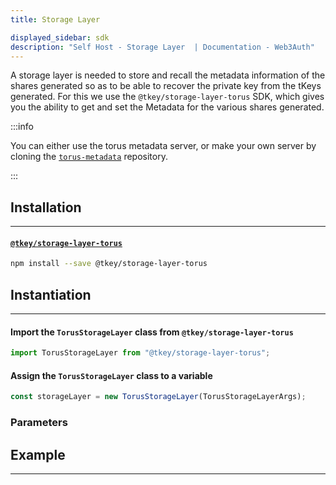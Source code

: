 ```yaml
---
title: Storage Layer

displayed_sidebar: sdk
description: "Self Host - Storage Layer  | Documentation - Web3Auth"
---
```



A storage layer is needed to store and recall the metadata information of the shares generated so as to be able to recover the private key from the
tKeys generated. For this we use the `@tkey/storage-layer-torus` SDK, which gives you the ability to get and set the Metadata for the various shares
generated.

:::info

You can either use the torus metadata server, or make your own server by cloning the
[`torus-metadata`](https://github.com/torusresearch/torus-metadata) repository.

:::

## Installation

---

#### [`@tkey/storage-layer-torus`](/sdk/self-host/installation#tkeystorage-layer-torus)

```bash npm2yarn
npm install --save @tkey/storage-layer-torus
```

## Instantiation

---

#### Import the `TorusStorageLayer` class from `@tkey/storage-layer-torus`

```javascript
import TorusStorageLayer from "@tkey/storage-layer-torus";
```

#### Assign the `TorusStorageLayer` class to a variable

```javascript
const storageLayer = new TorusStorageLayer(TorusStorageLayerArgs);
```

### Parameters

<StorageLayerArgs />

## Example

---

<StorageLayerExample />
